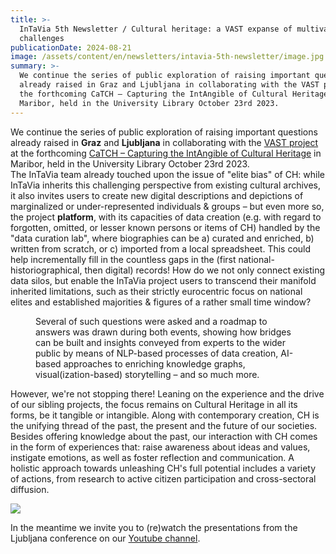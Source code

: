 ```yaml
---
title: >-
  InTaVia 5th Newsletter / Cultural heritage: a VAST expanse of multivarious
  challenges
publicationDate: 2024-08-21
image: /assets/content/en/newsletters/intavia-5th-newsletter/image.jpg
summary: >-
  We continue the series of public exploration of raising important questions
  already raised in Graz and Ljubljana in collaborating with the VAST project at
  the forthcoming CaTCH – Capturing the IntAngible of Cultural Heritage in
  Maribor, held in the University Library October 23rd 2023.
---
```

We continue the series of public exploration of raising important questions already raised in **Graz** and **Ljubljana** in collaborating with the [VAST project](https://www.vast-project.eu/) at the forthcoming [CaTCH – Capturing the IntAngible of Cultural Heritage](https://www.vast-project.eu/news-events/catch-conference/) in Maribor, held in the University Library October 23rd 2023. \
The InTaVia team already touched upon the issue of "elite bias" of CH: while InTaVia inherits this challenging perspective from existing cultural archives, it also invites users to create new digital descriptions and depictions of marginalized or under-represented individuals & groups – but even more so, the project **platform**, with its capacities of data creation (e.g. with regard to forgotten, omitted, or lesser known persons or items of CH) handled by the "data curation lab", where biographies can be a) curated and enriched, b) written from scratch, or c) imported from a local spreadsheet. This could help incrementally fill in the countless gaps in the (first national-historiographical, then digital) records! How do we not only connect existing data silos, but enable the InTaVia project users to transcend their manifold inherited limitations, such as their strictly eurocentric focus on national elites and established majorities & figures of a rather small time window?

<Figure src="/assets/content/en/newsletters/intavia-5th-newsletter/222.jpg" alignment="stretch">
  Several of such questions were asked and a roadmap to answers was drawn during both events, showing how bridges can be built and insights conveyed from experts to the wider public by means of NLP-based processes of data creation, AI-based approaches to enriching knowledge graphs, visual(ization-based) storytelling – and so much more.
</Figure>

However, we're not stopping there! Leaning on the experience and the drive of our sibling projects, the focus remains on Cultural Heritage in all its forms, be it tangible or intangible. Along with contemporary creation, CH is the unifying thread of the past, the present and the future of our societies. Besides offering knowledge about the past, our interaction with CH comes in the form of experiences that: raise awareness about ideas and values, instigate emotions, as well as foster reflection and communication. A holistic approach towards unleashing CH's full potential includes a variety of actions, from research to active citizen participation and cross-sectoral diffusion.

![](/assets/content/en/newsletters/intavia-5th-newsletter/111.jpg)

In the meantime we invite you to (re)watch the presentations from the Ljubljana conference on our [Youtube channel](https://www.youtube.com/watch?v=JZOC2gYQnBc\&list=PL8DdO-yVMi5M778qDBGMgSSSsN1RNDswU).
